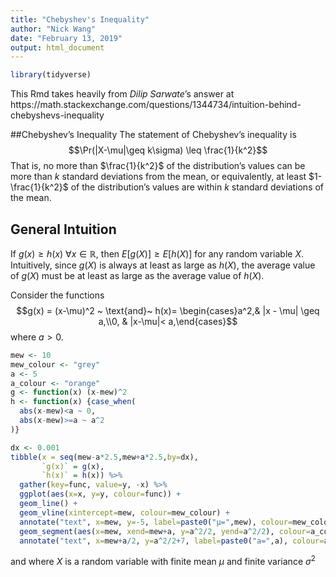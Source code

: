 ```yaml
---
title: "Chebyshev's Inequality"
author: "Nick Wang"
date: "February 13, 2019"
output: html_document
---
```


```r
library(tidyverse)
```
This Rmd takes heavily from _Dilip Sarwate_'s answer at https://math.stackexchange.com/questions/1344734/intuition-behind-chebyshevs-inequality

##Chebyshev's Inequality
The statement of Chebyshev's inequality is
$$\Pr(|X-\mu|\geq k\sigma) \leq \frac{1}{k^2}$$
That is, no more than $\frac{1}{k^2}$ of the distribution's values can be more than $k$ standard deviations from the mean, or equivalently, at least $1-\frac{1}{k^2}$ of the distribution's values are within $k$ standard deviations of the mean.

## General Intuition
If $g(x) \geq h(x) ~\forall x \in \mathbb R$, then $E[g(X)] \geq E[h(X)]$ for any random variable $X$. Intuitively, since $g(X)$ is always at least as large as $h(X)$, the average value of $g(X)$ must be
at least as large as the average value of $h(X)$.

Consider the functions $$g(x) = (x-\mu)^2 ~ \text{and}~ 
h(x)= \begin{cases}a^2,& |x - \mu| \geq a,\\0, & |x-\mu|< a,\end{cases}$$
where $a > 0$. 

```r
mew <- 10
mew_colour <- "grey"
a <- 5
a_colour <- "orange"
g <- function(x) (x-mew)^2
h <- function(x) {case_when(
  abs(x-mew)<a ~ 0,
  abs(x-mew)>=a ~ a^2
)}

dx <- 0.001
tibble(x = seq(mew-a*2.5,mew+a*2.5,by=dx),
       `g(x)` = g(x),
       `h(x)` = h(x)) %>%
  gather(key=func, value=y, -x) %>%
  ggplot(aes(x=x, y=y, colour=func)) +
  geom_line() +
  geom_vline(xintercept=mew, colour=mew_colour) +
  annotate("text", x=mew, y=-5, label=paste0("μ=",mew), colour=mew_colour, angle=0) +
  geom_segment(aes(x=mew, xend=mew+a, y=a^2/2, yend=a^2/2), colour=a_colour, arrow=arrow(length=unit(0.15, "inches"), ends="both")) +
  annotate("text", x=mew+a/2, y=a^2/2+7, label=paste0("a=",a), colour=a_colour)
```


and where $X$ is a random variable with finite mean $\mu$ and finite variance $\sigma^2$


